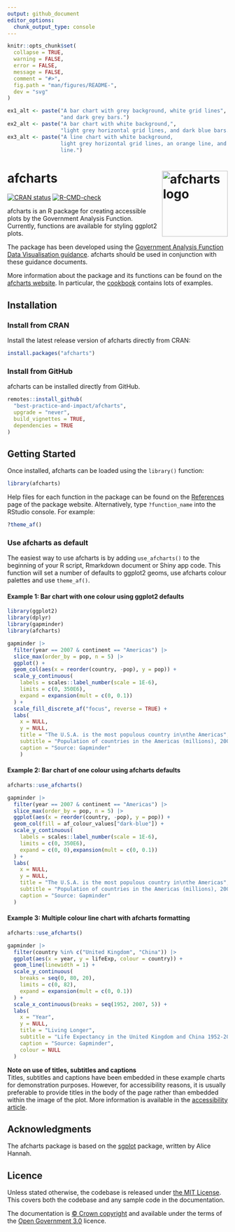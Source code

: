 ```yaml
---
output: github_document
editor_options: 
  chunk_output_type: console
---
```


<!-- README.md is generated from README.Rmd. Please edit that file -->

```r
knitr::opts_chunk$set(
  collapse = TRUE,
  warning = FALSE,
  error = FALSE,
  message = FALSE,
  comment = "#>",
  fig.path = "man/figures/README-",
  dev = "svg"
)

ex1_alt <- paste("A bar chart with grey background, white grid lines",
                 "and dark grey bars.")
ex2_alt <- paste("A bar chart with white background,",
                 "light grey horizontal grid lines, and dark blue bars.")
ex3_alt <- paste("A line chart with white background,
                 light grey horizontal grid lines, an orange line, and a dark blue
                 line.")
```

# afcharts <img src="man/figures/logo.svg" alt="afcharts logo" align="right" height="150"/>

<!-- badges: start -->
[![CRAN status](https://www.r-pkg.org/badges/version/afcharts)](https://CRAN.R-project.org/package=afcharts)
[![R-CMD-check](https://github.com/best-practice-and-impact/afcharts/actions/workflows/R-CMD-check.yaml/badge.svg)](https://github.com/best-practice-and-impact/afcharts/actions/workflows/R-CMD-check.yaml)
<!-- badges: end -->

afcharts is an R package for creating accessible plots by the Government Analysis Function. Currently, functions are available for styling ggplot2 plots.

The package has been developed using the [Government Analysis Function Data Visualisation guidance](https://analysisfunction.civilservice.gov.uk/policy-store/data-visualisation-charts/). afcharts should be used in conjunction with these guidance documents.

More information about the package and its functions can be found on the [afcharts website](https://best-practice-and-impact.github.io/afcharts/). In particular, the [cookbook](https://best-practice-and-impact.github.io/afcharts/articles/cookbook.html) contains lots of examples.

## Installation

### Install from CRAN

Install the latest release version of afcharts directly from CRAN:

``` r
install.packages("afcharts")
```


### Install from GitHub

afcharts can be installed directly from GitHub.

``` r
remotes::install_github(
  "best-practice-and-impact/afcharts",
  upgrade = "never",
  build_vignettes = TRUE,
  dependencies = TRUE
)
```

## Getting Started

Once installed, afcharts can be loaded using the `library()` function:

``` r
library(afcharts)
```

Help files for each function in the package can be found on the [References](https://best-practice-and-impact.github.io/afcharts/reference/) page of the package website. Alternatively, type `?function_name` into the RStudio console. For example:

``` r
?theme_af()
```

### Use afcharts as default

The easiest way to use afcharts is by adding `use_afcharts()` to the beginning of your R script, Rmarkdown document or Shiny app code. This function will set a number of defaults to ggplot2 geoms, use afcharts colour palettes and use `theme_af()`.

#### Example 1: Bar chart with one colour using ggplot2 defaults

```r
library(ggplot2)
library(dplyr)
library(gapminder)
library(afcharts)

gapminder |> 
  filter(year == 2007 & continent == "Americas") |>
  slice_max(order_by = pop, n = 5) |>
  ggplot() +
  geom_col(aes(x = reorder(country, -pop), y = pop)) +
  scale_y_continuous(
    labels = scales::label_number(scale = 1E-6),
    limits = c(0, 350E6),
    expand = expansion(mult = c(0, 0.1))
  ) +
  scale_fill_discrete_af("focus", reverse = TRUE) +
  labs(
    x = NULL,
    y = NULL,
    title = "The U.S.A. is the most populous country in\nthe Americas",
    subtitle = "Population of countries in the Americas (millions), 2007",
    caption = "Source: Gapminder"
    )
```

#### Example 2: Bar chart of one colour using afcharts defaults

```r
afcharts::use_afcharts()

gapminder |> 
  filter(year == 2007 & continent == "Americas") |>
  slice_max(order_by = pop, n = 5) |>
  ggplot(aes(x = reorder(country, -pop), y = pop)) +
  geom_col(fill = af_colour_values["dark-blue"]) +
  scale_y_continuous(
    labels = scales::label_number(scale = 1E-6),
    limits = c(0, 350E6),
    expand = c(0, 0),expansion(mult = c(0, 0.1))
  ) +
  labs(
    x = NULL,
    y = NULL,
    title = "The U.S.A. is the most populous country in\nthe Americas",
    subtitle = "Population of countries in the Americas (millions), 2007",
    caption = "Source: Gapminder"
  )
```

#### Example 3: Multiple colour line chart with afcharts formatting

```r
afcharts::use_afcharts()

gapminder |>
  filter(country %in% c("United Kingdom", "China")) |>
  ggplot(aes(x = year, y = lifeExp, colour = country)) +
  geom_line(linewidth = 1) +
  scale_y_continuous(
    breaks = seq(0, 80, 20),
    limits = c(0, 82),
    expand = expansion(mult = c(0, 0.1))
  ) +
  scale_x_continuous(breaks = seq(1952, 2007, 5)) +
  labs(
    x = "Year",
    y = NULL,
    title = "Living Longer",
    subtitle = "Life Expectancy in the United Kingdom and China 1952-2007",
    caption = "Source: Gapminder",
    colour = NULL
  )
```

**Note on use of titles, subtitles and captions** <br> Titles, subtitles and captions have been embedded in these example charts for demonstration purposes. However, for accessibility reasons, it is usually preferable to provide titles in the body of the page rather than embedded within the image of the plot. More information is available in the [accessibility article](https://best-practice-and-impact.github.io/afcharts/articles/accessibility.html#other-accessibility-considerations).

## Acknowledgments

The afcharts package is based on the [sgplot](https://scotgovanalysis.github.io/sgplot/index.html) package, written by Alice Hannah.

## Licence

Unless stated otherwise, the codebase is released under [the MIT License](LICENSE). This covers both the codebase and any sample code in the documentation.

The documentation is [© Crown copyright](https://www.nationalarchives.gov.uk/information-management/re-using-public-sector-information/uk-government-licensing-framework/crown-copyright/) and available under the terms of the [Open Government 3.0](https://www.nationalarchives.gov.uk/doc/open-government-licence/version/3/) licence.
